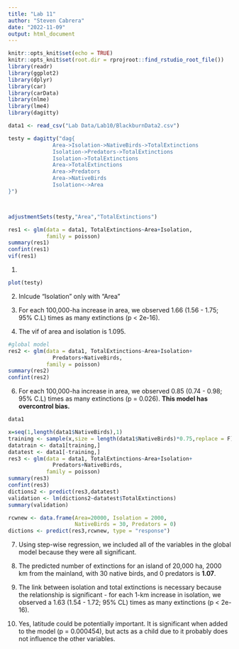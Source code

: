 ```yaml
---
title: "Lab 11"
author: "Steven Cabrera"
date: "2022-11-09"
output: html_document
---
```


```r
knitr::opts_knit$set(echo = TRUE)
knitr::opts_knit$set(root.dir = rprojroot::find_rstudio_root_file())
library(readr)
library(ggplot2)
library(dplyr)
library(car)
library(carData)
library(nlme)
library(lme4)
library(dagitty)
```

```r
data1 <- read_csv("Lab Data/Lab10/BlackburnData2.csv")

testy = dagitty("dag{
              Area->Isolation->NativeBirds->TotalExtinctions
              Isolation->Predators->TotalExtinctions
              Isolation->TotalExtinctions
              Area->TotalExtinctions
              Area->Predators
              Area->NativeBirds
              Isolation<->Area
}")



adjustmentSets(testy,"Area","TotalExtinctions")

res1 <- glm(data = data1, TotalExtinctions~Area+Isolation,
            family = poisson)
summary(res1)
confint(res1)
vif(res1)
```
1.  
```r
plot(testy)
```

2. Inlcude "Isolation" only with "Area"

4. For each 100,000-ha increase in area, we observed 1.66 (1.56 - 1.75; 95% C.L) times as many extinctions (p < 2e-16).  

5. The vif of area and isolation is 1.095.  

```r
#global model
res2 <- glm(data = data1, TotalExtinctions~Area+Isolation+
              Predators+NativeBirds,
            family = poisson)
summary(res2)
confint(res2)

```

6. For each 100,000-ha increase in area, we observed 0.85 (0.74 - 0.98; 95% C.L) times as many extinctions (p = 0.026). **This model has overcontrol bias.**  

```r
data1

x=seq(1,length(data1$NativeBirds),1)
training <- sample(x,size = length(data1$NativeBirds)*0.75,replace = F)
datatrain <- data1[training,]
datatest <- data1[-training,]
res3 <- glm(data = data1, TotalExtinctions~Area+Isolation+
              Predators+NativeBirds,
            family = poisson)
summary(res3)
confint(res3)
dictions2 <- predict(res3,datatest)
validation <- lm(dictions2~datatest$TotalExtinctions)
summary(validation)

rcwnew <- data.frame(Area=20000, Isolation = 2000,
                     NativeBirds = 30, Predators = 0)
dictions <- predict(res3,rcwnew, type = "response")

```

7. Using step-wise regression, we included all of the variables in the global model because they were all significant.

8. The predicted number of extinctions for an island of 20,000 ha, 2000 km from the mainland, with 30 native birds, and 0 predators is **1.07**.  

9. The link between isolation and total extinctions is necessary because the relationship is significant - for each 1-km increase in isolation, we observed a 1.63 (1.54 - 1.72; 95% CL) times as many extinctions (p < 2e-16).
 
10. Yes, latitude could be potentially important. It is significant when added to the model (p = 0.000454), but acts as  a child due to it probably does not influence the other variables.